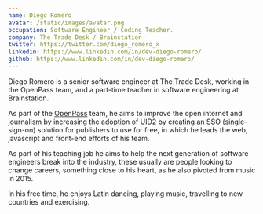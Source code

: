 ```yaml
---
name: Diego Romero
avatar: /static/images/avatar.png
occupation: Software Engineer / Coding Teacher.
company: The Trade Desk / Brainstation
twitter: https://twitter.com/diego_romero_x
linkedin: https://www.linkedin.com/in/dev-diego-romero/
github: https://www.linkedin.com/in/dev-diego-romero/
---
```


Diego Romero is a senior software engineer at The Trade Desk, working in the OpenPass team, and a part-time teacher in software engineering at Brainstation. 

As part of the [OpenPass](https://myopenpass.com/) team, he aims to improve the open internet and journalism by increasing the adoption of [UID2](https://unifiedid.com/) by creating an SSO (single-sign-on) solution for publishers to use for free, in which he leads the web, javascript and front-end efforts of his team.

As part of his teaching job he aims to help the next generation of software engineers break into the industry, these usually are people looking to change careers, something close to his heart, as he also pivoted from music in 2015.

In his free time, he enjoys Latin dancing, playing music, travelling to new countries and exercising.